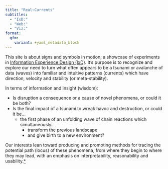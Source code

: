 ```yaml
---
title: "Real~Currents"
subtitles:
  - "IxD:"
  - "Web:"
  - "Viz:"
format:
  gfm:
    variant: +yaml_metadata_block
---
```


This site is about signs and symbols in motion; a showcase of experiments in [Information Experience Design (IxD)](https://scholarlykitchen.sspnet.org/2022/02/03/information-experience-design-holistic-humanistic-solutions-for-scholarly-products/){.external target="_blank"}. It's purpose is to recognize and explore our need to turn what often appears to be a tsunami or avalanche of data (waves) into familiar and intuitive patterns (currents) which have direction, velocity and stability (or meta-stability).

In terms of information and insight (wisdom):

  - Is disruption a consequence or a cause of novel phenomena, or could it be both?
  - Is the final impact of a tsunami to wreak havoc and destruction, or could it be...
      - the first phase of an unfolding wave of chain reactions which simultaneously...
        - transform the previous landscape
        - and give birth to a new environment?

Our interests lean toward producing and promoting methods for tracing the potential path (locus) of these phenomena, from where they begin to where they may lead, with an emphasis on interpretability, reasonability and usability.[&ast;](#contact-details)
